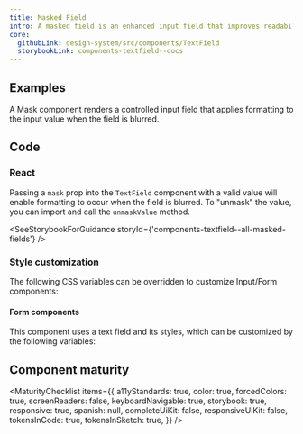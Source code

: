 ```yaml
---
title: Masked Field
intro: A masked field is an enhanced input field that improves readability by providing visual and non-visual cues to a user about the expected value.
core:
  githubLink: design-system/src/components/TextField
  storybookLink: components-textfield--docs
---
```



## Examples

A Mask component renders a controlled input field that applies formatting to the input value when the field is blurred.

<StorybookExample componentName="text-field" storyId="components-textfield--all-masked-fields" />

## Code

### React

Passing a `mask` prop into the `TextField` component with a valid value will
enable formatting to occur when the field is blurred. To "unmask" the
value, you can import and call the `unmaskValue` method.

<SeeStorybookForGuidance storyId={'components-textfield--all-masked-fields'} />

### Style customization

The following CSS variables can be overridden to customize Input/Form components:

<ComponentThemeOptions componentname="text-input" />

#### Form components

This component uses a text field and its styles, which can be customized by the following variables:

<ComponentThemeOptions componentname="form" />

## Component maturity

<MaturityChecklist
  items={{
    a11yStandards: true,
    color: true,
    forcedColors: true,
    screenReaders: false,
    keyboardNavigable: true,
    storybook: true,
    responsive: true,
    spanish: null,
    completeUiKit: false,
    responsiveUiKit: false,
    tokensInCode: true,
    tokensInSketch: true,
  }}
/>
